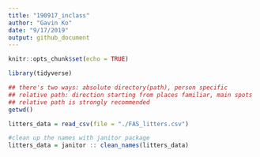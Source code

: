 ```yaml
---
title: "190917_inclass"
author: "Gavin Ko"
date: "9/17/2019"
output: github_document
---
```


```r
knitr::opts_chunk$set(echo = TRUE)

library(tidyverse)
```

```r
## there's two ways: absolute directory(path), person specific
## relative path: direction starting from places familiar, main spots
## relative path is strongly recommended
getwd()

```

```r
litters_data = read_csv(file = "./FAS_litters.csv")

#clean up the names with janitor package
litters_data = janitor :: clean_names(litters_data)

```


